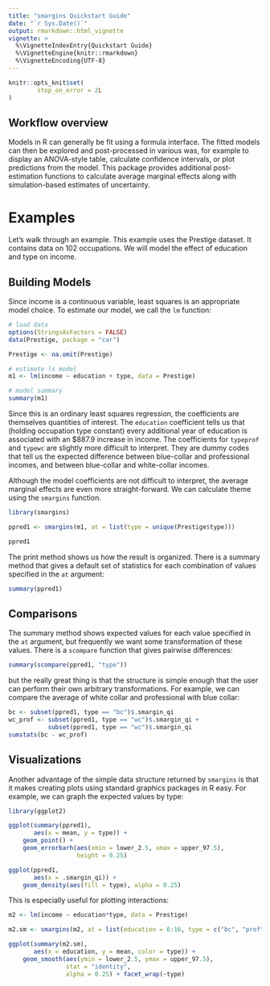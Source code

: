 ```yaml
---
title: "smargins Quickstart Guide"
date: "`r Sys.Date()`"
output: rmarkdown::html_vignette
vignette: >
  %\VignetteIndexEntry{Quickstart Guide}
  %\VignetteEngine{knitr::rmarkdown}
  %\VignetteEncoding{UTF-8}
---
```


```r
knitr::opts_knit$set(
        stop_on_error = 2L
)
```

## Workflow overview

Models in R can generally be fit using a formula interface. The fitted
models can then be explored and post-processed in various was, for
example to display an ANOVA-style table, calculate confidence
intervals, or plot predictions from the model. This package provides
additional post-estimation functions to calculate average marginal
effects along with simulation-based estimates of uncertainty.

# Examples

Let’s walk through an example. This example uses the Prestige dataset.
It contains data on 102 occupations. We will model the effect of
education and type on income.

## Building Models

Since income is a continuous variable, least squares is an appropriate
model choice. To estimate our model, we call the `lm` function:

```r
# load data
options(StringsAsFactors = FALSE)
data(Prestige, package = "car")

Prestige <- na.omit(Prestige)

# estimate ls model
m1 <- lm(income ~ education + type, data = Prestige)

# model summary
summary(m1)
```

Since this is an ordinary least squares regression, the coefficients
are themselves quantities of interest. The `education` coefficient tells
us that (holding occupation type constant) every additional year of
education is associated with an \$887.9 increase in income. The coefficients for `typeprof` and `typewc` are slightly more difficult to interpret. They are dummy codes that tell us the expected difference between blue-collar and professional incomes, and between blue-collar and white-collar incomes.

Although the model coefficients are not difficult to interpret, the
average marginal effects are even more straight-forward. We can
calculate theme using the `smargins` function.
  
```r
library(smargins)

ppred1 <- smargins(m1, at = list(type = unique(Prestige$type)))

ppred1
```

The print method shows us how the result is organized. There is a
summary method that gives a default set of statistics for each
combination of values specified in the `at` argument:

```r
summary(ppred1)
```


## Comparisons
The summary method shows expected values for each value specified in
the `at` argument, but frequently we want some transformation of these
values. There is a `scompare` function that gives pairwise
differences:

```r
summary(scompare(ppred1, "type"))
```

but the really great thing is that the structure is simple enough that the user can perform their own arbitrary transformations. For example, we can compare the average of white collar and professional with blue collar:

```r
bc <- subset(ppred1, type == "bc")$.smargin_qi
wc_prof <- subset(ppred1, type == "wc")$.smargin_qi +
           subset(ppred1, type == "wc")$.smargin_qi
sumstats(bc - wc_prof)
```

## Visualizations

Another advantage of the simple data structure returned by `smargins` is that it makes creating plots using standard graphics packages in R easy. For example, we can graph the expected values by type:

```r
library(ggplot2)

ggplot(summary(ppred1),
       aes(x = mean, y = type)) +
    geom_point() +
    geom_errorbarh(aes(xmin = lower_2.5, xmax = upper_97.5),
                   height = 0.25)
```

```r
ggplot(ppred1,
       aes(x = .smargin_qi)) +
    geom_density(aes(fill = type), alpha = 0.25)
```

This is especially useful for plotting interactions:

```r
m2 <- lm(income ~ education*type, data = Prestige)

m2.sm <- smargins(m2, at = list(education = 6:16, type = c("bc", "prof", "wc")))

ggplot(summary(m2.sm),
       aes(x = education, y = mean, color = type)) +
    geom_smooth(aes(ymin = lower_2.5, ymax = upper_97.5),
                stat = "identity",
                alpha = 0.25) + facet_wrap(~type)
```
